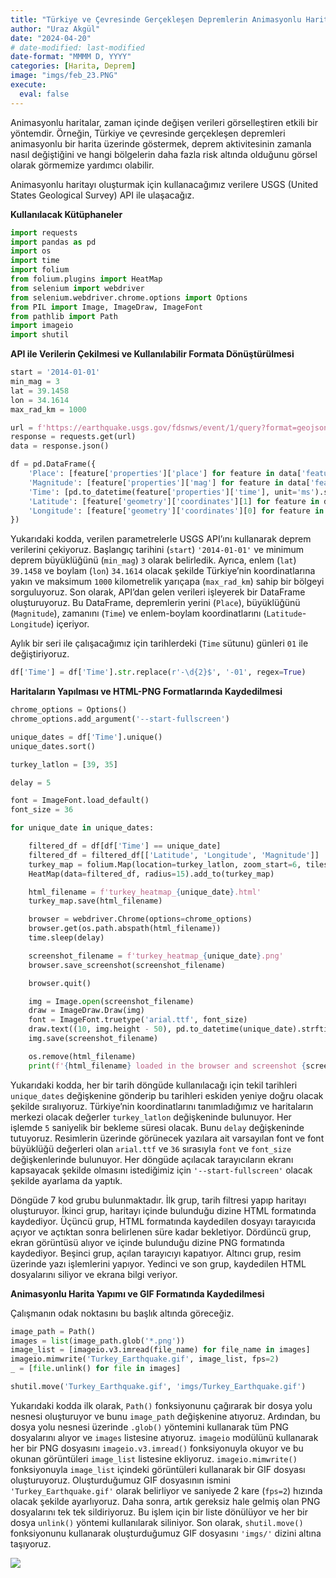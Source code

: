 ```yaml
---
title: "Türkiye ve Çevresinde Gerçekleşen Depremlerin Animasyonlu Harita ile Gösterilmesi"
author: "Uraz Akgül"
date: "2024-04-20"
# date-modified: last-modified
date-format: "MMMM D, YYYY"
categories: [Harita, Deprem]
image: "imgs/feb_23.PNG"
execute:
  eval: false
---
```


Animasyonlu haritalar, zaman içinde değişen verileri görselleştiren etkili bir yöntemdir. Örneğin, Türkiye ve çevresinde gerçekleşen depremleri animasyonlu bir harita üzerinde göstermek, deprem aktivitesinin zamanla nasıl değiştiğini ve hangi bölgelerin daha fazla risk altında olduğunu görsel olarak görmemize yardımcı olabilir.

Animasyonlu haritayı oluşturmak için kullanacağımız verilere USGS (United States Geological Survey) API ile ulaşacağız.

**Kullanılacak Kütüphaneler**

```python

import requests
import pandas as pd
import os
import time
import folium
from folium.plugins import HeatMap
from selenium import webdriver
from selenium.webdriver.chrome.options import Options
from PIL import Image, ImageDraw, ImageFont
from pathlib import Path
import imageio
import shutil

```

**API ile Verilerin Çekilmesi ve Kullanılabilir Formata Dönüştürülmesi**

```python

start = '2014-01-01'
min_mag = 3
lat = 39.1458
lon = 34.1614
max_rad_km = 1000

url = f'https://earthquake.usgs.gov/fdsnws/event/1/query?format=geojson&starttime={start}&minmagnitude={min_mag}&latitude={lat}&longitude={lon}&maxradiuskm={max_rad_km}'
response = requests.get(url)
data = response.json()

df = pd.DataFrame({
    'Place': [feature['properties']['place'] for feature in data['features']],
    'Magnitude': [feature['properties']['mag'] for feature in data['features']],
    'Time': [pd.to_datetime(feature['properties']['time'], unit='ms').strftime('%Y-%m-%d') for feature in data['features']],
    'Latitude': [feature['geometry']['coordinates'][1] for feature in data['features']],
    'Longitude': [feature['geometry']['coordinates'][0] for feature in data['features']]
})

```

Yukarıdaki kodda, verilen parametrelerle USGS API'ını kullanarak deprem verilerini çekiyoruz. Başlangıç tarihini (`start`) `'2014-01-01'` ve minimum deprem büyüklüğünü (`min_mag`) `3` olarak belirledik. Ayrıca, enlem (`lat`) `39.1458` ve boylam (`lon`) `34.1614` olacak şekilde Türkiye'nin koordinatlarına yakın ve maksimum `1000` kilometrelik yarıçapa (`max_rad_km`) sahip bir bölgeyi sorguluyoruz. Son olarak, API'dan gelen verileri işleyerek bir DataFrame oluşturuyoruz. Bu DataFrame, depremlerin yerini (`Place`), büyüklüğünü (`Magnitude`), zamanını (`Time`) ve enlem-boylam koordinatlarını (`Latitude`-`Longitude`) içeriyor.

Aylık bir seri ile çalışacağımız için tarihlerdeki (`Time` sütunu) günleri `01` ile değiştiriyoruz.

```python

df['Time'] = df['Time'].str.replace(r'-\d{2}$', '-01', regex=True)

```

**Haritaların Yapılması ve HTML-PNG Formatlarında Kaydedilmesi**

```python

chrome_options = Options()
chrome_options.add_argument('--start-fullscreen')

unique_dates = df['Time'].unique()
unique_dates.sort()

turkey_latlon = [39, 35]

delay = 5

font = ImageFont.load_default()
font_size = 36

for unique_date in unique_dates:

    filtered_df = df[df['Time'] == unique_date]
    filtered_df = filtered_df[['Latitude', 'Longitude', 'Magnitude']]
    turkey_map = folium.Map(location=turkey_latlon, zoom_start=6, tiles='cartodbdark_matter')
    HeatMap(data=filtered_df, radius=15).add_to(turkey_map)

    html_filename = f'turkey_heatmap_{unique_date}.html'
    turkey_map.save(html_filename)

    browser = webdriver.Chrome(options=chrome_options)
    browser.get(os.path.abspath(html_filename))
    time.sleep(delay)

    screenshot_filename = f'turkey_heatmap_{unique_date}.png'
    browser.save_screenshot(screenshot_filename)

    browser.quit()

    img = Image.open(screenshot_filename)
    draw = ImageDraw.Draw(img)
    font = ImageFont.truetype('arial.ttf', font_size)
    draw.text((10, img.height - 50), pd.to_datetime(unique_date).strftime('%B %Y'), font=font, fill=(255, 255, 255))
    img.save(screenshot_filename)

    os.remove(html_filename)
    print(f'{html_filename} loaded in the browser and screenshot {screenshot_filename} captured.')

```

Yukarıdaki kodda, her bir tarih döngüde kullanılacağı için tekil tarihleri `unique_dates` değişkenine gönderip bu tarihleri eskiden yeniye doğru olacak şekilde sıralıyoruz. Türkiye'nin koordinatlarını tanımladığımız ve haritaların merkezi olacak değerler `turkey_latlon` değişkeninde bulunuyor. Her işlemde `5` saniyelik bir bekleme süresi olacak. Bunu `delay` değişkeninde tutuyoruz. Resimlerin üzerinde görünecek yazılara ait varsayılan font ve font büyüklüğü değerleri olan `arial.ttf` ve `36` sırasıyla `font` ve `font_size` değişkenlerinde bulunuyor. Her döngüde açılacak tarayıcıların ekranı kapsayacak şekilde olmasını istediğimiz için `'--start-fullscreen'` olacak şekilde ayarlama da yaptık.

Döngüde 7 kod grubu bulunmaktadır. İlk grup, tarih filtresi yapıp haritayı oluşturuyor. İkinci grup, haritayı içinde bulunduğu dizine HTML formatında kaydediyor. Üçüncü grup, HTML formatında kaydedilen dosyayı tarayıcıda açıyor ve açtıktan sonra belirlenen süre kadar bekletiyor. Dördüncü grup, ekran görüntüsü alıyor ve içinde bulunduğu dizine PNG formatında kaydediyor. Beşinci grup, açılan tarayıcıyı kapatıyor. Altıncı grup, resim üzerinde yazı işlemlerini yapıyor. Yedinci ve son grup, kaydedilen HTML dosyalarını siliyor ve ekrana bilgi veriyor.

**Animasyonlu Harita Yapımı ve GIF Formatında Kaydedilmesi**

Çalışmanın odak noktasını bu başlık altında göreceğiz.

```python

image_path = Path()
images = list(image_path.glob('*.png'))
image_list = [imageio.v3.imread(file_name) for file_name in images]
imageio.mimwrite('Turkey_Earthquake.gif', image_list, fps=2)
_ = [file.unlink() for file in images]

shutil.move('Turkey_Earthquake.gif', 'imgs/Turkey_Earthquake.gif')

```

Yukarıdaki kodda ilk olarak, `Path()` fonksiyonunu çağırarak bir dosya yolu nesnesi oluşturuyor ve bunu `image_path` değişkenine atıyoruz. Ardından, bu dosya yolu nesnesi üzerinde `.glob()` yöntemini kullanarak tüm PNG dosyalarını alıyor ve `images` listesine atıyoruz. `imageio` modülünü kullanarak her bir PNG dosyasını `imageio.v3.imread()` fonksiyonuyla okuyor ve bu okunan görüntüleri `image_list` listesine ekliyoruz. `imageio.mimwrite()` fonksiyonuyla `image_list` içindeki görüntüleri kullanarak bir GIF dosyası oluşturuyoruz. Oluşturduğumuz GIF dosyasının ismini `'Turkey_Earthquake.gif'` olarak belirliyor ve saniyede 2 kare (`fps=2`) hızında olacak şekilde ayarlıyoruz. Daha sonra, artık gereksiz hale gelmiş olan PNG dosyalarını tek tek sildiriyoruz. Bu işlem için bir liste dönülüyor ve her bir dosya `unlink()` yöntemi kullanılarak siliniyor. Son olarak, `shutil.move()` fonksiyonunu kullanarak oluşturduğumuz GIF dosyasını `'imgs/'` dizini altına taşıyoruz.

![](imgs/Turkey_Earthquake.gif)